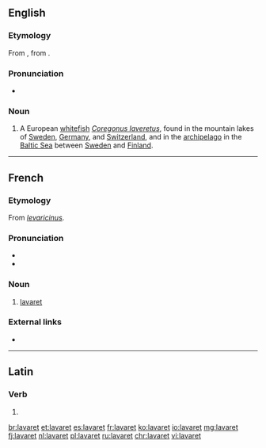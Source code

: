 ==English==

===Etymology===
From {{etyl|fr|en}} {{term|lavaret|lang=fr}}, from {{etyl|LL.|en}}.

===Pronunciation===
* {{a|UK}} {{IPA|/ˈlæv.ə.ɹɪt/|lang=en}}

===Noun===
{{en-noun|~}}

# {{context|zoology|lang=en}} A European [[whitefish]] ''[[Coregonus laveretus]]'', found in the mountain lakes of [[Sweden]], [[Germany]], and [[Switzerland]], and in the [[archipelago]] in the [[Baltic Sea]] between [[Sweden]] and [[Finland]].

----

==French==

===Etymology===
From {{etyl|LL.|fr}} ''[[levaricinus]]''.

===Pronunciation===
* {{IPA|/lavaʁɛ/|lang=fr}}
* {{audio|Fr-Paris--lavaret.ogg|Audio (Paris)|lang=fr}}

===Noun===
{{fr-noun|m}}

# [[#English|lavaret]]

===External links===
* {{R:TLFi}}

----

==Latin==

===Verb===
{{la-verb-form|lavāret}}

# {{inflection of|lavō||3|s|impf|actv|subj|lang=la}}

[[br:lavaret]]
[[et:lavaret]]
[[es:lavaret]]
[[fr:lavaret]]
[[ko:lavaret]]
[[io:lavaret]]
[[mg:lavaret]]
[[fj:lavaret]]
[[nl:lavaret]]
[[pl:lavaret]]
[[ru:lavaret]]
[[chr:lavaret]]
[[vi:lavaret]]